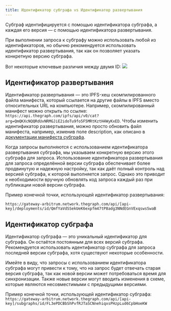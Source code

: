 ```yaml
---
title: Идентификатор субграфа vs Идентификатор развертывания
---
```


Субграф идентифицируется с помощью идентификатора субграфа, а каждая его версия — с помощью идентификатора развертывания.

При выполнении запроса к субграфу можно использовать любой из идентификаторов, но обычно рекомендуется использовать идентификатор развертывания, так как он позволяет указать конкретную версию субграфа.

Вот некоторые ключевые различия между двумя ID: ![](/img/subgraph-id-vs-deployment-id.png)

## Идентификатор развертывания

Идентификатор развертывания — это IPFS-хеш скомпилированного файла манифеста, который ссылается на другие файлы в IPFS вместо относительных URL на компьютере. Например, скомпилированный манифест можно открыть по ссылке: `https://api.thegraph.com/ipfs/api/v0/cat?arg=QmQKXcNQQRdUvNRMGJiE2idoTu9fo5F5MRtKztH4WyKxED`. Чтобы изменить идентификатор развертывания, можно просто обновить файл манифеста, например, изменив поле description, как описано в [документации манифеста субграфа](https://github.com/graphprotocol/graph-node/blob/master/docs/subgraph-manifest.md#13-top-level-api).

Когда запросы выполняются с использованием идентификатора развертывания субграфа, мы указываем конкретную версию этого субграфа для запроса. Использование идентификатора развертывания для запроса определённой версии субграфа обеспечивает более продвинутую и надежную настройку, так как даёт полный контроль над версией субграфа, к которой выполняется запрос. Однако это приводит к необходимости вручную обновлять код запроса каждый раз при публикации новой версии субграфа.

Пример конечной точки, использующей идентификатор развертывания:

`https://gateway-arbitrum.network.thegraph.com/api/[api-key]/deployments/id/QmfYaVdSSekUeK6expfm47tP8adg3NNdEGnVExqswsSwaB`

## Идентификатор субграфа

Идентификатор субграфа — это уникальный идентификатор для субграфа. Он остаётся постоянным для всех версий субграфа. Рекомендуется использовать идентификатор субграфа для запроса последней версии субграфа, хотя существуют некоторые особенности.

Имейте в виду, что запросы с использованием идентификатора субграфа могут привести к тому, что на запрос будет отвечать старая версия субграфа, так как новой версии может потребоваться время для синхронизации. Также новые версии могут вводить изменения в схеме, которые являются несовместимыми с предыдущими версиями.

Пример конечной точки, использующей идентификатор субграфа: `https://gateway-arbitrum.network.thegraph.com/api/[api-key]/subgraphs/id/FL3ePDCBbShPvfRJTaSCNnehiqxsPHzpLud6CpbHoeKW`
